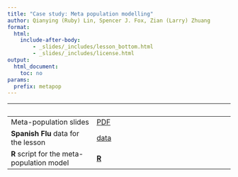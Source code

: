 ```yaml
---
title: "Case study: Meta population modelling"
author: Qianying (Ruby) Lin, Spencer J. Fox, Zian (Larry) Zhuang
format: 
  html: 
    include-after-body:
        - _slides/_includes/lesson_bottom.html
        - _slides/_includes/license.html
output:
  html_document:
    toc: no
params:
  prefix: metapop
---
```



| &nbsp;                            | &nbsp;                                                 |
|-----------------------------------|--------------------------------------------------------|
| Meta-population slides            | [PDF](slides/metapop/main.pdf)|
| **Spanish Flu** data for the lesson | [data](slides/metapop/1918flu_3cities_1wave.csv)|
| **R** script for the meta-population model | [**R**](slides/metapop/main.R)|

